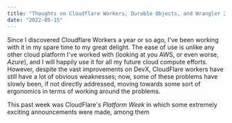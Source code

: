 ```yaml
---
title: "Thoughts on Cloudflare Workers, Durable Objects, and Wrangler 2"
date: "2022-05-15"
---
```


Since I discovered Cloudflare Workers a year or so ago, I've been working with it in
my spare time to my great delight. The ease of use is unlike any other cloud platform
I've worked with (looking at you AWS, or even worse, _Azure_), and I will happily use
it for all my future cloud compute efforts. However, despite the vast improvements on
DevX, CloudFlare workers have still have a lot of obvious weaknesses; now, some of these
problems have slowly been, if not directly addressed, moving towards some sort of
ergonomics in terms of working around the problems.

This past week was CloudFlare's _Platform Week_ in which some extremely exciting
announcements were made, among them
